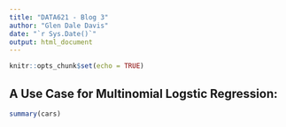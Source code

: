 ```yaml
---
title: "DATA621 - Blog 3"
author: "Glen Dale Davis"
date: "`r Sys.Date()`"
output: html_document
---
```


```r
knitr::opts_chunk$set(echo = TRUE)
```

## A Use Case for Multinomial Logstic Regression:

```r
summary(cars)

```
